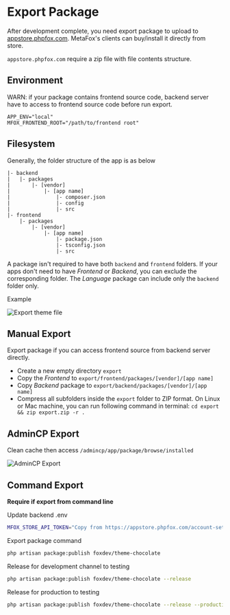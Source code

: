 # Export Package

After development complete, you need export package to upload to [appstore.phpfox.com](https://appstore.phpfox.com/manage-packages/).
MetaFox's clients can buy/install it directly from store.

`appstore.phpfox.com` require a zip file with file contents structure.

## Environment
WARN: if your package contains frontend source code, backend server have to access to frontend source code before run export.

```text
APP_ENV="local"
MFOX_FRONTEND_ROOT="/path/to/frontend root"
```

## Filesystem

Generally, the folder structure of the app is as below
```text
|- backend
|   |- packages
|       |- [vendor]
|           |- [app name]
|               |- composer.json
|               |- config
|               |- src
|- frontend
    |- packages
        |- [vendor]
            |- [app name]
                |- package.json
                |- tsconfig.json
                |- src
```

A package isn't required to have both `backend` and `frontend` folders. If your apps don't need to have *Frontend* or *Backend*, you can exclude the corresponding folder. 
The *Language* package can include only the `backend` folder only.

Example

![Export theme file](/images/export-theme-structure.png)

## Manual Export

Export package if you can access frontend source from backend server directly.

- Create a new empty directory `export`
- Copy the *Frontend* to `export/frontend/packages/[vendor]/[app name]`
- Copy *Backend* package to `export/backend/packages/[vendor]/[app name]`
- Compress all subfolders inside the `export` folder to ZIP format. On Linux or Mac machine, you can run following command in terminal: `cd export && zip export.zip -r .`

## AdminCP Export

Clean cache then access `/admincp/app/package/browse/installed`

![AdminCP Export](/images/app-export-option.png)


## Command Export

**Require if export from command line**

Update backend .env

```bash
MFOX_STORE_API_TOKEN="Copy from https://appstore.phpfox.com/account-settings/"
````

Export package command

```bash
php artisan package:publish foxdev/theme-chocolate
```

Release for development channel to testing

```bash
php artisan package:publish foxdev/theme-chocolate --release
```

Release for production to testing

```bash
php artisan package:publish foxdev/theme-chocolate --release --production
```
